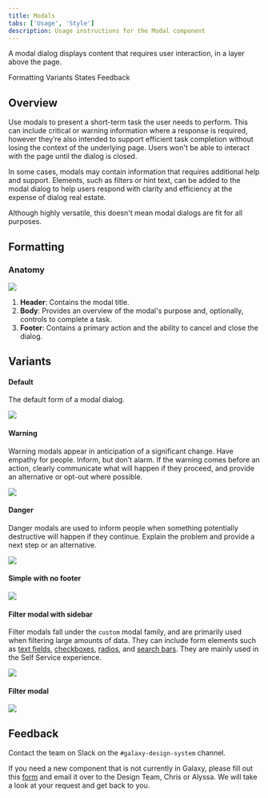 ```yaml
---
title: Modals
tabs: ['Usage', 'Style']
description: Usage instructions for the Modal component
---
```


<PageDescription>

A modal dialog displays content that requires user interaction, in a layer above the page.

</PageDescription>

<AnchorLinks>

<AnchorLink>Formatting</AnchorLink>
<AnchorLink>Variants</AnchorLink>
<AnchorLink>States</AnchorLink>
<AnchorLink>Feedback</AnchorLink>

</AnchorLinks>

## Overview

Use modals to present a short-term task the user needs to perform. This can include critical or warning information where a response is required, however they’re also intended to support efficient task completion without losing the context of the underlying page. Users won't be able to interact with the page until the dialog is closed.

In some cases, modals may contain information that requires additional help and support. Elements, such as filters or hint text, can be added to the modal dialog to help users respond with clarity and efficiency at the expense of dialog real estate.

Although highly versatile, this doesn't mean modal dialogs are fit for all purposes.

## Formatting

### Anatomy

<Row>
<Column colLg={10}>

<img src="https://res.cloudinary.com/dgcfg5cwe/image/upload/v1644379778/modal-anatomy_swrxeh.svg"></img>

</Column>
</Row>


1. **Header**: Contains the modal title.
2. **Body**: Provides an overview of the modal's purpose and, optionally, controls to complete a task.
3. **Footer**: Contains a primary action and the ability to cancel and close the dialog.

## Variants

#### Default

The default form of a modal dialog.

<Row>
<Column colLg={8}>

<img src="https://res.cloudinary.com/dgcfg5cwe/image/upload/v1644379919/modal-default_r9lkyj.svg"></img>

</Column>
</Row>

#### Warning

Warning modals appear in anticipation of a significant change. Have empathy for people. Inform, but don't alarm. If the warning comes before an action, clearly communicate what will happen if they proceed, and provide an alternative or opt-out where possible.

<Row>
<Column colLg={8}>

<img src="https://res.cloudinary.com/dgcfg5cwe/image/upload/v1644380308/modal-warning_jv6wyq.svg"></img>

</Column>
</Row>

#### Danger

Danger modals are used to inform people when something potentially destructive will happen if they continue. Explain the problem and provide a next step or an alternative.

<Row>
<Column colLg={8}>

<img src="https://res.cloudinary.com/dgcfg5cwe/image/upload/v1644380555/modal-danger_r1hgfw.svg"></img>

</Column>
</Row>

#### Simple with no footer

<Row>
<Column colLg={8}>

<img src="https://res.cloudinary.com/dgcfg5cwe/image/upload/v1644639962/modal-no-footer_q5m1jg.svg"></img>

</Column>
</Row>

#### Filter modal with sidebar

Filter modals fall under the ```custom``` modal family, and are primarily used when filtering large amounts of data. They can include form elements such as <a href="/molecules/textfields/usage">text fields</a>, <a href="/molecules/checkboxes/usage">checkboxes</a>, <a href="">radios</a>, and <a href="">search bars</a>. They are mainly used in the Self Service experience. 

<Row>
<Column colLg={8}>

<img src="https://res.cloudinary.com/dgcfg5cwe/image/upload/v1644640406/customfilter-sidebar_imaeks.svg"></img>

</Column>
</Row>

#### Filter modal

<Row>
<Column colLg={8}>

<img src="https://res.cloudinary.com/dgcfg5cwe/image/upload/v1644640328/customfilter-nosidebar_xd1dhq.svg"></img>

</Column>
</Row>

## Feedback

Contact the team on Slack on the ```#galaxy-design-system``` channel. 

If you need a new component that is not currently in Galaxy, please fill out this <a href="https://docs.google.com/document/d/1heu6QMCxnE8Hnu1AtyucOzcduhUYSyDmg5SEj05Rqb0/edit">form</a> and email it over to the Design Team, Chris or Alyssa. We will take a look at your request and get back to you.
